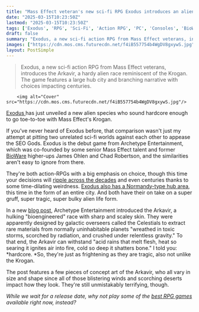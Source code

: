 ```yaml
---
title: "Mass Effect veteran's new sci-fi RPG Exodus introduces an alien race, and they're so hardcore they put the Krogans to shame"
date: "2025-03-15T10:23:50Z"
lastmod: "2025-03-15T10:23:50Z"
tags: ['Exodus', 'RPG', 'Sci-Fi', 'Action RPG', 'PC', 'Consoles', 'BioWare']
draft: false
summary: "Exodus, a new sci-fi action RPG from Mass Effect veterans, introduces the Arkavir, a hardy alien race reminiscent of the Krogan.  The game features a large hub city and branching narrative with choices impacting centuries."
images: ["https://cdn.mos.cms.futurecdn.net/f4iB557754b4WgDV8gxywS.jpg"]
layout: PostSimple
---
```

> Exodus, a new sci-fi action RPG from Mass Effect veterans, introduces the Arkavir, a hardy alien race reminiscent of the Krogan.  The game features a large hub city and branching narrative with choices impacting centuries.


        <img alt="Cover" src="https://cdn.mos.cms.futurecdn.net/f4iB557754b4WgDV8gxywS.jpg"/>
        
[Exodus ](https://www.gamesradar.com/exodus/)has just unveiled a new alien species who sound hardcore enough to go toe-to-toe with Mass Effect's Krogan.

If you've never heard of Exodus before, that comparison wasn't just my attempt at pitting two unrelated sci-fi worlds against each other to appease the SEO Gods. Exodus is the debut game from Archetype Entertainment, which was co-founded by some senior Mass Effect talent and former [BioWare](https://www.gamesradar.com/tag/bioware/) higher-ups James Ohlen and Chad Robertson, and the similarities aren't easy to ignore from there.

They're both action-RPGs with a big emphasis on choice, though this time your decisions will [ripple across the decades](https://www.gamesradar.com/mass-effect-veterans-new-space-rpg-confirms-multiple-endings-spanning-years-decades-and-even-centuries/) and even centuries thanks to some time-dilating weirdness. [Exodus also has a Normandy-type hub area](https://www.gamesradar.com/games/rpg/mass-effect-veterans-have-another-normandy-type-major-hub-in-their-new-space-rpg-exodus-but-this-time-its-an-entire-city/), this time in the form of an entire city. And both have their on take on a super gruff, super tragic, super bulky alien life form.

In a new [blog post](https://www.exodusgame.com/en-US/news/arkavir-the-enduring), Archetype Entertainment introduced the Arkavir, a hulking "bioengineered" race with sharp and scaley skin. They were apparently designed by galactic overseers called the Celestials to extract rare materials from normally uninhabitable planets "wreathed in toxic storms, scorched by radiation, and crushed under relentless gravity." To that end, the Arkavir can withstand "acid rains that melt flesh, heat so searing it ignites air into fire, cold so deep it shatters bone." I told you: *hardcore. *So, they're just as frightening as they are tragic, also not unlike the Krogan.

The post features a few pieces of concept art of the Arkavir, who all vary in size and shape since all of those blistering winds and scorching deserts impact how they look. They're still unmistakably terrifying, though.

*While we wait for a release date, why not play some of the *[<em>best RPG games</em>](https://www.gamesradar.com/best-rpg-games/)* available right now, instead?*
        